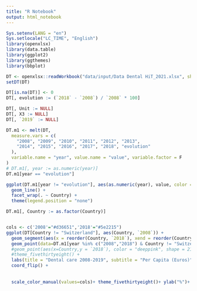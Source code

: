 ```yaml
---
title: "R Notebook"
output: html_notebook
---
```


```r
Sys.setenv(LANG = "en")
Sys.setlocale("LC_TIME", "English")
library(openxlsx)
library(data.table)
library(ggplot2)
library(ggthemes)
library(bbplot)
```

```r
DT <- openxlsx::readWorkbook("data/input/Data Dental HiT_2021.xlsx", sheet = 1, rows = seq(8, 30, 1))
setDT(DT)

DT[is.na(DT)] <- 0
DT[, evolution := (`2018` - `2008`) / `2008` * 100]
```

```r
DT[, Unit := NULL]
DT[, X3 := NULL]
DT[, `2019` := NULL]

DT.m1 <- melt(DT,
  measure.vars = c(
    "2008", "2009", "2010", "2011", "2012", "2013",
    "2014", "2015", "2016", "2017", "2018", "evolution"
  ),
  variable.name = "year", value.name = "value", variable.factor = F
)
# DT.m1[, year := as.numeric(year)]
DT.m1[year == "evolution"]
```

```r
ggplot(DT.m1[year != "evolution"], aes(as.numeric(year), value, color = as.factor(Country))) +
  geom_line() +
  facet_wrap(. ~ Country) +
  theme(legend.position = "none")
```



```r
DT.m1[, Country := as.factor(Country)]


cols <- c('2008'="#d36651",'2018'="#5e2215")
ggplot(DT[Country != "Switzerland"], aes(Country, `2008`)) +
  geom_segment(aes(x = reorder(Country, `2018`), xend = reorder(Country, `2018`), y = `2008`, yend = `2018`), color = "#de6f70") +
  geom_point(data=DT.m1[year %in% c("2008","2018") & Country != "Switzerland"],aes(x=Country,y = value, color=year)) +
  #geom_point(aes(x=Country,y = `2018`), color = "deeppink", shape = 21, fill = "white", stroke = 1, size = 3, text = "2018") +
  #theme_fivethirtyeight() +
  labs(title = "Dental care 2008-2019", subtitle = "Per Capita (Euros)", caption = "Source:Manon") +ylim(c(0,450))+
  coord_flip() +
 
 
  scale_color_manual(values=cols)+ theme_fivethirtyeight()+ ylab("%")+ theme(axis.text.y = element_text(size=8)) 
```
